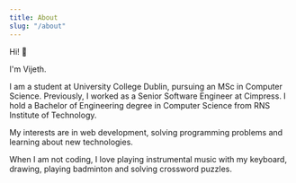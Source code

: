 ```yaml
---
title: About
slug: "/about"
---
```


Hi! 👋

I'm Vijeth.

I am a student at University College Dublin, pursuing an MSc in Computer Science. Previously, I worked as a Senior Software Engineer at Cimpress. I hold a Bachelor of Engineering degree in Computer Science from RNS Institute of Technology.

My interests are in web development, solving programming problems and learning about new technologies.

When I am not coding, I love playing instrumental music with my keyboard, drawing, playing badminton and solving crossword puzzles.   


